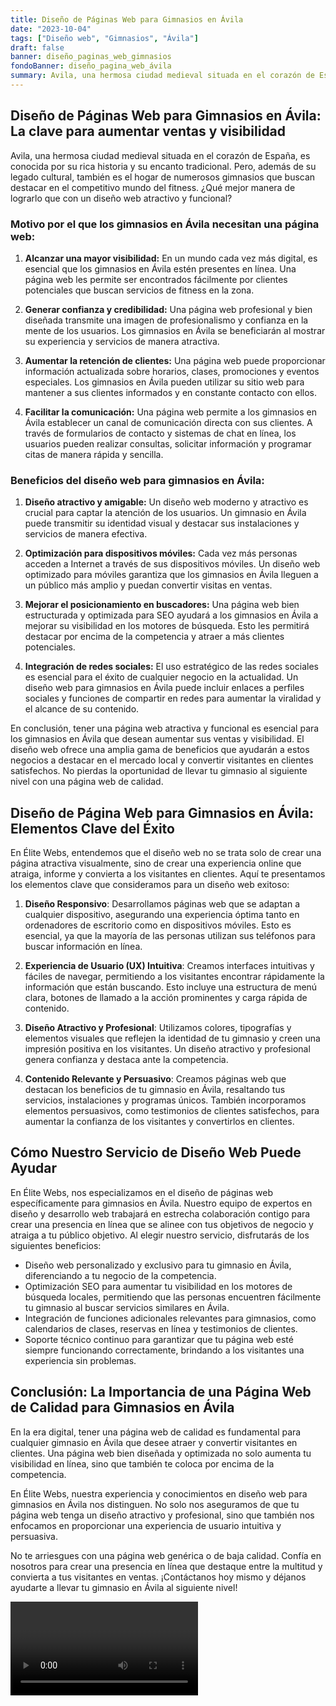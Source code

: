 ```yaml
---
title: Diseño de Páginas Web para Gimnasios en Ávila
date: "2023-10-04"
tags: ["Diseño web", "Gimnasios", "Ávila"]
draft: false
banner: diseño_paginas_web_gimnasios
fondoBanner: diseño_pagina_web_ávila
summary: Avila, una hermosa ciudad medieval situada en el corazón de España, es conocida por su rica historia y su encanto tradicional. Pero, además de su legado cultural, también es el hogar de numerosos gimnasios que buscan destacar en el competitivo mundo del fitness. ¿Qué mejor manera de lograrlo que con un diseño web atractivo y funcional?
---
```



## Diseño de Páginas Web para Gimnasios en Ávila: La clave para aumentar ventas y visibilidad

Avila, una hermosa ciudad medieval situada en el corazón de España, es conocida por su rica historia y su encanto tradicional. Pero, además de su legado cultural, también es el hogar de numerosos gimnasios que buscan destacar en el competitivo mundo del fitness. ¿Qué mejor manera de lograrlo que con un diseño web atractivo y funcional?

### Motivo por el que los gimnasios en Ávila necesitan una página web:

1. **Alcanzar una mayor visibilidad:** En un mundo cada vez más digital, es esencial que los gimnasios en Ávila estén presentes en línea. Una página web les permite ser encontrados fácilmente por clientes potenciales que buscan servicios de fitness en la zona.

2. **Generar confianza y credibilidad:** Una página web profesional y bien diseñada transmite una imagen de profesionalismo y confianza en la mente de los usuarios. Los gimnasios en Ávila se beneficiarán al mostrar su experiencia y servicios de manera atractiva.

3. **Aumentar la retención de clientes:** Una página web puede proporcionar información actualizada sobre horarios, clases, promociones y eventos especiales. Los gimnasios en Ávila pueden utilizar su sitio web para mantener a sus clientes informados y en constante contacto con ellos.

4. **Facilitar la comunicación:** Una página web permite a los gimnasios en Ávila establecer un canal de comunicación directa con sus clientes. A través de formularios de contacto y sistemas de chat en línea, los usuarios pueden realizar consultas, solicitar información y programar citas de manera rápida y sencilla.

### Beneficios del diseño web para gimnasios en Ávila:

1. **Diseño atractivo y amigable:** Un diseño web moderno y atractivo es crucial para captar la atención de los usuarios. Un gimnasio en Ávila puede transmitir su identidad visual y destacar sus instalaciones y servicios de manera efectiva.

2. **Optimización para dispositivos móviles:** Cada vez más personas acceden a Internet a través de sus dispositivos móviles. Un diseño web optimizado para móviles garantiza que los gimnasios en Ávila lleguen a un público más amplio y puedan convertir visitas en ventas.

3. **Mejorar el posicionamiento en buscadores:** Una página web bien estructurada y optimizada para SEO ayudará a los gimnasios en Ávila a mejorar su visibilidad en los motores de búsqueda. Esto les permitirá destacar por encima de la competencia y atraer a más clientes potenciales.

4. **Integración de redes sociales:** El uso estratégico de las redes sociales es esencial para el éxito de cualquier negocio en la actualidad. Un diseño web para gimnasios en Ávila puede incluir enlaces a perfiles sociales y funciones de compartir en redes para aumentar la viralidad y el alcance de su contenido.

En conclusión, tener una página web atractiva y funcional es esencial para los gimnasios en Ávila que desean aumentar sus ventas y visibilidad. El diseño web ofrece una amplia gama de beneficios que ayudarán a estos negocios a destacar en el mercado local y convertir visitantes en clientes satisfechos. No pierdas la oportunidad de llevar tu gimnasio al siguiente nivel con una página web de calidad.

<GifSeo />

<Cta />

## Diseño de Página Web para Gimnasios en Ávila: Elementos Clave del Éxito

En Élite Webs, entendemos que el diseño web no se trata solo de crear una página atractiva visualmente, sino de crear una experiencia online que atraiga, informe y convierta a los visitantes en clientes. Aquí te presentamos los elementos clave que consideramos para un diseño web exitoso:

1. **Diseño Responsivo**: Desarrollamos páginas web que se adaptan a cualquier dispositivo, asegurando una experiencia óptima tanto en ordenadores de escritorio como en dispositivos móviles. Esto es esencial, ya que la mayoría de las personas utilizan sus teléfonos para buscar información en línea.

2. **Experiencia de Usuario (UX) Intuitiva**: Creamos interfaces intuitivas y fáciles de navegar, permitiendo a los visitantes encontrar rápidamente la información que están buscando. Esto incluye una estructura de menú clara, botones de llamado a la acción prominentes y carga rápida de contenido.

3. **Diseño Atractivo y Profesional**: Utilizamos colores, tipografías y elementos visuales que reflejen la identidad de tu gimnasio y creen una impresión positiva en los visitantes. Un diseño atractivo y profesional genera confianza y destaca ante la competencia.

4. **Contenido Relevante y Persuasivo**: Creamos páginas web que destacan los beneficios de tu gimnasio en Ávila, resaltando tus servicios, instalaciones y programas únicos. También incorporamos elementos persuasivos, como testimonios de clientes satisfechos, para aumentar la confianza de los visitantes y convertirlos en clientes.

## Cómo Nuestro Servicio de Diseño Web Puede Ayudar

En Élite Webs, nos especializamos en el diseño de páginas web específicamente para gimnasios en Ávila. Nuestro equipo de expertos en diseño y desarrollo web trabajará en estrecha colaboración contigo para crear una presencia en línea que se alinee con tus objetivos de negocio y atraiga a tu público objetivo. Al elegir nuestro servicio, disfrutarás de los siguientes beneficios:

- Diseño web personalizado y exclusivo para tu gimnasio en Ávila, diferenciando a tu negocio de la competencia.
- Optimización SEO para aumentar tu visibilidad en los motores de búsqueda locales, permitiendo que las personas encuentren fácilmente tu gimnasio al buscar servicios similares en Ávila.
- Integración de funciones adicionales relevantes para gimnasios, como calendarios de clases, reservas en línea y testimonios de clientes.
- Soporte técnico continuo para garantizar que tu página web esté siempre funcionando correctamente, brindando a los visitantes una experiencia sin problemas.

## Conclusión: La Importancia de una Página Web de Calidad para Gimnasios en Ávila

En la era digital, tener una página web de calidad es fundamental para cualquier gimnasio en Ávila que desee atraer y convertir visitantes en clientes. Una página web bien diseñada y optimizada no solo aumenta tu visibilidad en línea, sino que también te coloca por encima de la competencia.

En Élite Webs, nuestra experiencia y conocimientos en diseño web para gimnasios en Ávila nos distinguen. No solo nos aseguramos de que tu página web tenga un diseño atractivo y profesional, sino que también nos enfocamos en proporcionar una experiencia de usuario intuitiva y persuasiva.

No te arriesgues con una página web genérica o de baja calidad. Confía en nosotros para crear una presencia en línea que destaque entre la multitud y convierta a tus visitantes en ventas. ¡Contáctanos hoy mismo y déjanos ayudarte a llevar tu gimnasio en Ávila al siguiente nivel!

<Video />

<CtaBot job="Gimnasios" city="Ávila" />

<Gmaps query="Ávila+españa+maps" />
